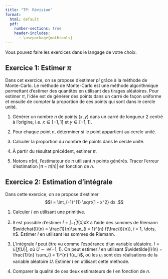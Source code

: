 ```yaml
--- 
title: "TP: Révision"
format:
  html: default
  pdf: 
    number-sections: true
    header-includes:
      - \usepackage{mathtools} 
---
```


Vous pouvez faire les exercices dans le langage de votre choix.


## Exercice 1: Estimer $\pi$

Dans cet exercice, on se propose d'estimer $pi$ grâce à la méthode de Monte-Carlo. Le méthode de Monte-Carlo est une méthode algorithmique permettant d'estimer des quantités en utilisant des tirages aléatoires. Pour estimer $\pi$, l'idée est de générer des points dans un carré de façon uniforme et ensuite de compter la proportion de ces points qui sont dans le cercle unité.

1. Générer un nombre $n$ de points $(x, y)$ dans un carré de longueur $2$ centré à l'origine, i.e. $x \in [-1, 1]$ et $y \in [-1, 1]$.

2. Pour chaque point $n$, déterminer si le point appartient au cercle unité.

3. Calculer la proportion du nombre de points dans le cercle unité.

4. À partir du résultat précédent, estimer $\pi$.

5. Notons $\widehat{\pi}(n)$, l'estimateur de $\pi$ utilisant $n$ points générés. Tracer l'erreur d'estimation $\left| \pi - \widehat{\pi}(n) \right|$ en fonction de $n$.


## Exercice 2: Estimation d'intégrale

Dans cette exercice, on se propose d'estimer 
$$I = \int_{-1}^{1} \sqrt{1 - x^2} dx .$$

1. Calculer $I$ en utilisant une primitive.

2. Il est possible d'estimer $I = \int_{-1}^{1} f(x) dx$ à l'aide des sommes de Riemann $\widehat{I}(n) = \frac{1}{n}\sum_{i = 1}^{n} f(\frac{i}{n}), i = 1, \dots, n$. Estimer $I$ en utilisant les sommes de Riemann.

3. L'intégrale $I$ peut être vu comme l'espérance d'un variable aléatoire. $I = \mathbb{E}[f(U)]$, où $U \sim \mathcal{U}(-1, 1)$. On peut estimer $I$ en utilisant $\widetilde{I}(n) = \frac{1}{n} \sum_{i = 1}^{n} f(u_i)$, où les $u_i$ sont des réalisations de la variable aléatoire $U$. Estimer $I$ en utilisant cette méthode.

4. Comparer la qualité de ces deux estimateurs de $I$ en fonction de $n$.


